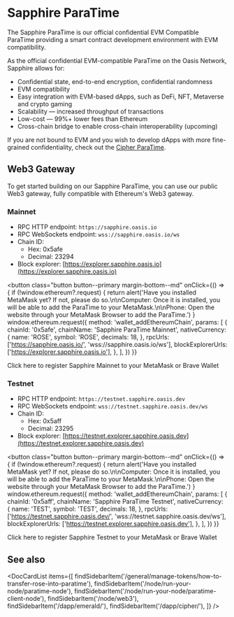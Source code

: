 
# Sapphire ParaTime

The Sapphire ParaTime is our official confidential EVM Compatible ParaTime
providing a smart contract development environment with EVM compatibility.

As the official confidential EVM-compatible ParaTime on the Oasis Network,
Sapphire allows for:

* Confidential state, end-to-end encryption, confidential randomness
* EVM compatibility
* Easy integration with EVM-based dApps, such as DeFi, NFT, Metaverse and
  crypto gaming
* Scalability — increased throughput of transactions
* Low-cost — 99%+ lower fees than Ethereum
* Cross-chain bridge to enable cross-chain interoperability (upcoming)

If you are not bound to EVM and you wish to develop dApps with more
fine-grained confidentiality, check out the
[Cipher ParaTime](../cipher/README.mdx).

## Web3 Gateway

To get started building on our Sapphire ParaTime, you can use our public Web3
gateway, fully compatible with Ethereum's Web3 gateway.

### Mainnet

* RPC HTTP endpoint: `https://sapphire.oasis.io`
* RPC WebSockets endpoint: `wss://sapphire.oasis.io/ws`
* Chain ID:
  * Hex: 0x5afe
  * Decimal: 23294
* Block explorer: [https://explorer.sapphire.oasis.io](https://explorer.sapphire.oasis.io)

<button
  class="button button--primary margin-bottom--md"
  onClick={() => {
    if (!window.ethereum?.request) {
      return alert('Have you installed MetaMask yet? If not, please do so.\n\nComputer: Once it is installed, you will be able to add the ParaTime to your MetaMask.\n\nPhone: Open the website through your MetaMask Browser to add the ParaTime.')
    }
    window.ethereum.request({
      method: 'wallet_addEthereumChain',
      params: [
        {
          chainId: '0x5afe',
          chainName: 'Sapphire ParaTime Mainnet',
          nativeCurrency: {
            name: 'ROSE',
            symbol: 'ROSE',
            decimals: 18,
          },
          rpcUrls: ['https://sapphire.oasis.io/', 'wss://sapphire.oasis.io/ws'],
          blockExplorerUrls: ['https://explorer.sapphire.oasis.io'],
        },
      ],
    })
  }}
>
  Click here to register Sapphire Mainnet to your MetaMask or Brave Wallet
</button>

### Testnet

* RPC HTTP endpoint: `https://testnet.sapphire.oasis.dev`
* RPC WebSockets endpoint: `wss://testnet.sapphire.oasis.dev/ws`
* Chain ID:
  * Hex: 0x5aff
  * Decimal: 23295
* Block explorer: [https://testnet.explorer.sapphire.oasis.dev](https://testnet.explorer.sapphire.oasis.dev)

<button
  class="button button--primary margin-bottom--md"
  onClick={() => {
    if (!window.ethereum?.request) {
      return alert('Have you installed MetaMask yet? If not, please do so.\n\nComputer: Once it is installed, you will be able to add the ParaTime to your MetaMask.\n\nPhone: Open the website through your MetaMask Browser to add the ParaTime.')
    }
    window.ethereum.request({
      method: 'wallet_addEthereumChain',
      params: [
        {
          chainId: '0x5aff',
          chainName: 'Sapphire ParaTime Testnet',
          nativeCurrency: {
            name: 'TEST',
            symbol: 'TEST',
            decimals: 18,
          },
          rpcUrls: ['https://testnet.sapphire.oasis.dev/', 'wss://testnet.sapphire.oasis.dev/ws'],
          blockExplorerUrls: ['https://testnet.explorer.sapphire.oasis.dev'],
        },
      ],
    })
  }}
>
  Click here to register Sapphire Testnet to your MetaMask or Brave Wallet
</button>

## See also

<DocCardList items={[
    findSidebarItem('/general/manage-tokens/how-to-transfer-rose-into-paratime'),
    findSidebarItem('/node/run-your-node/paratime-node'),
    findSidebarItem('/node/run-your-node/paratime-client-node'),
    findSidebarItem('/node/web3'),
    findSidebarItem('/dapp/emerald/'),
    findSidebarItem('/dapp/cipher/'),
]} />
